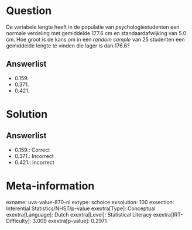 Question
========

De variabele lengte heeft in de populatie van psychologiestudenten een
normale verdeling met gemiddelde 177.6 cm en standaardafwijking van 5.0
cm. Hoe groot is de kans om in een *random sample* van 25 studenten een
gemiddelde lengte te vinden die lager is dan 176.6?

Answerlist
----------

* 0.159.
* 0.371.
* 0.421.

Solution
========

Answerlist
----------

* 0.159.: Correct
* 0.371.: Incorrect
* 0.421.: Incorrect

Meta-information
================
exname: uva-value-870-nl
extype: schoice
exsolution: 100
exsection: Inferential Statistics/NHST/p-value
exextra[Type]: Conceptual
exextra[Language]: Dutch
exextra[Level]: Statistical Literacy
exextra[IRT-Difficulty]: 3.009
exextra[p-value]: 0.2971
